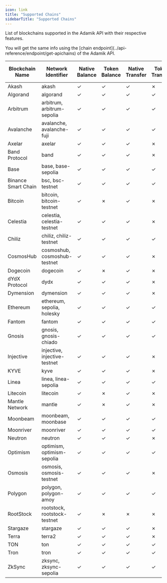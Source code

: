 ```yaml
---
icon: link
title: "Supported Chains"
sidebarTitle: "Supported Chains"
---
```


List of blockchains supported in the Adamik API with their respective features.

<Info>
  You will get the same info using the [chain endpoint](../api-reference/endpoint/get-apichains) of the Adamik API.
</Info>

<table style={{ borderCollapse: "collapse", border: "none" }}>
  <thead>
    <tr>
      <th style={{ textAlign: "center", border: "none"}}>Blockchain Name</th>
      <th style={{ textAlign: "center", border: "none"}}>Network Identifier</th>
      <th style={{ textAlign: "center", border: "none"}}>Native Balance</th>
      <th style={{ textAlign: "center", border: "none"}}>Token Balance</th>
      <th style={{ textAlign: "center", border: "none"}}>Native Transfer</th>
      <th style={{ textAlign: "center", border: "none"}}>Token Transfer</th>
      <th style={{ textAlign: "center", border: "none"}}>Staking and Rewards</th>
    </tr>
  </thead>
  <tbody>
    <tr>
      <td style={{ textAlign: "center", border: "none"}}>Akash</td>
      <td style={{ textAlign: "center", border: "none", whiteSpace: "nowrap"}}>akash</td>
      <td style={{ textAlign: "center", border: "none"}} class="checkmark">
        ✓
      </td>
      <td style={{ textAlign: "center", border: "none"}} class="checkmark">
        ✓
      </td>
      <td style={{ textAlign: "center", border: "none"}} class="checkmark">
        ✓
      </td>
      <td style={{ textAlign: "center", border: "none"}} class="cross">
        ✗
      </td>
      <td style={{ textAlign: "center", border: "none"}} class="checkmark">
        ✓
      </td>
    </tr>
    <tr>
      <td style={{ textAlign: "center", border: "none"}}>Algorand</td>
      <td style={{ textAlign: "center", border: "none", whiteSpace: "nowrap"}}>algorand</td>
      <td style={{ textAlign: "center", border: "none"}} class="checkmark">
        ✓
      </td>
      <td style={{ textAlign: "center", border: "none"}} class="checkmark">
        ✓
      </td>
      <td style={{ textAlign: "center", border: "none"}} class="checkmark">
        ✓
      </td>
      <td style={{ textAlign: "center", border: "none"}} class="checkmark">
        ✓
      </td>
      <td style={{ textAlign: "center", border: "none"}} class="cross">
        ✗
      </td>
    </tr>
    <tr>
      <td style={{ textAlign: "center", border: "none"}}>Arbitrum</td>
      <td style={{ textAlign: "center", border: "none", whiteSpace: "nowrap"}}>arbitrum, arbitrum-sepolia</td>
      <td style={{ textAlign: "center", border: "none"}} class="checkmark">
        ✓
      </td>
      <td style={{ textAlign: "center", border: "none"}} class="checkmark">
        ✓
      </td>
      <td style={{ textAlign: "center", border: "none"}} class="checkmark">
        ✓
      </td>
      <td style={{ textAlign: "center", border: "none"}} class="checkmark">
        ✓
      </td>
      <td style={{ textAlign: "center", border: "none"}} class="cross">
        ✗
      </td>
    </tr>
    <tr>
      <td style={{ textAlign: "center", border: "none"}}>Avalanche</td>
      <td style={{ textAlign: "center", border: "none", whiteSpace: "nowrap"}}>avalanche, avalanche-fuji</td>
      <td style={{ textAlign: "center", border: "none"}} class="checkmark">
        ✓
      </td>
      <td style={{ textAlign: "center", border: "none"}} class="checkmark">
        ✓
      </td>
      <td style={{ textAlign: "center", border: "none"}} class="checkmark">
        ✓
      </td>
      <td style={{ textAlign: "center", border: "none"}} class="checkmark">
        ✓
      </td>
      <td style={{ textAlign: "center", border: "none"}} class="cross">
        ✗
      </td>
    </tr>
    <tr>
      <td style={{ textAlign: "center", border: "none"}}>Axelar</td>
      <td style={{ textAlign: "center", border: "none", whiteSpace: "nowrap"}}>axelar</td>
      <td style={{ textAlign: "center", border: "none"}} class="checkmark">
        ✓
      </td>
      <td style={{ textAlign: "center", border: "none"}} class="checkmark">
        ✓
      </td>
      <td style={{ textAlign: "center", border: "none"}} class="checkmark">
        ✓
      </td>
      <td style={{ textAlign: "center", border: "none"}} class="cross">
        ✗
      </td>
      <td style={{ textAlign: "center", border: "none"}} class="checkmark">
        ✓
      </td>
    </tr>
    <tr>
      <td style={{ textAlign: "center", border: "none"}}>Band Protocol</td>
      <td style={{ textAlign: "center", border: "none", whiteSpace: "nowrap"}}>band</td>
      <td style={{ textAlign: "center", border: "none"}} class="checkmark">
        ✓
      </td>
      <td style={{ textAlign: "center", border: "none"}} class="checkmark">
        ✓
      </td>
      <td style={{ textAlign: "center", border: "none"}} class="checkmark">
        ✓
      </td>
      <td style={{ textAlign: "center", border: "none"}} class="cross">
        ✗
      </td>
      <td style={{ textAlign: "center", border: "none"}} class="checkmark">
        ✓
      </td>
    </tr>
    <tr>
      <td style={{ textAlign: "center", border: "none"}}>Base</td>
      <td style={{ textAlign: "center", border: "none", whiteSpace: "nowrap"}}>base, base-sepolia</td>
      <td style={{ textAlign: "center", border: "none"}} class="checkmark">
        ✓
      </td>
      <td style={{ textAlign: "center", border: "none"}} class="checkmark">
        ✓
      </td>
      <td style={{ textAlign: "center", border: "none"}} class="checkmark">
        ✓
      </td>
      <td style={{ textAlign: "center", border: "none"}} class="checkmark">
        ✓
      </td>
      <td style={{ textAlign: "center", border: "none"}} class="cross">
        ✗
      </td>
    </tr>
    <tr>
      <td style={{ textAlign: "center", border: "none"}}>Binance Smart Chain</td>
      <td style={{ textAlign: "center", border: "none", whiteSpace: "nowrap"}}>bsc, bsc-testnet</td>
      <td style={{ textAlign: "center", border: "none"}} class="checkmark">
        ✓
      </td>
      <td style={{ textAlign: "center", border: "none"}} class="checkmark">
        ✓
      </td>
      <td style={{ textAlign: "center", border: "none"}} class="checkmark">
        ✓
      </td>
      <td style={{ textAlign: "center", border: "none"}} class="checkmark">
        ✓
      </td>
      <td style={{ textAlign: "center", border: "none"}} class="cross">
        ✗
      </td>
    </tr>
    <tr>
      <td style={{ textAlign: "center", border: "none"}}>Bitcoin</td>
      <td style={{ textAlign: "center", border: "none", whiteSpace: "nowrap"}}>bitcoin, bitcoin-testnet</td>
      <td style={{ textAlign: "center", border: "none"}} class="checkmark">
        ✓
      </td>
      <td style={{ textAlign: "center", border: "none"}} class="cross">
        ✗
      </td>
      <td style={{ textAlign: "center", border: "none"}} class="checkmark">
        ✓
      </td>
      <td style={{ textAlign: "center", border: "none"}} class="cross">
        ✗
      </td>
      <td style={{ textAlign: "center", border: "none"}} class="cross">
        ✗
      </td>
    </tr>
    <tr>
      <td style={{ textAlign: "center", border: "none"}}>Celestia</td>
      <td style={{ textAlign: "center", border: "none", whiteSpace: "nowrap"}}>celestia, celestia-testnet</td>
      <td style={{ textAlign: "center", border: "none"}} class="checkmark">
        ✓
      </td>
      <td style={{ textAlign: "center", border: "none"}} class="checkmark">
        ✓
      </td>
      <td style={{ textAlign: "center", border: "none"}} class="checkmark">
        ✓
      </td>
      <td style={{ textAlign: "center", border: "none"}} class="cross">
        ✗
      </td>
      <td style={{ textAlign: "center", border: "none"}} class="checkmark">
        ✓
      </td>
    </tr>
    <tr>
      <td style={{ textAlign: "center", border: "none"}}>Chiliz</td>
      <td style={{ textAlign: "center", border: "none", whiteSpace: "nowrap"}}>chiliz, chiliz-testnet</td>
      <td style={{ textAlign: "center", border: "none"}} class="checkmark">
        ✓
      </td>
      <td style={{ textAlign: "center", border: "none"}} class="checkmark">
        ✓
      </td>
      <td style={{ textAlign: "center", border: "none"}} class="checkmark">
        ✓
      </td>
      <td style={{ textAlign: "center", border: "none"}} class="checkmark">
        ✓
      </td>
      <td style={{ textAlign: "center", border: "none"}} class="cross">
        ✗
      </td>
    </tr>
    <tr>
      <td style={{ textAlign: "center", border: "none"}}>CosmosHub</td>
      <td style={{ textAlign: "center", border: "none", whiteSpace: "nowrap"}}>cosmoshub, cosmoshub-testnet</td>
      <td style={{ textAlign: "center", border: "none"}} class="checkmark">
        ✓
      </td>
      <td style={{ textAlign: "center", border: "none"}} class="checkmark">
        ✓
      </td>
      <td style={{ textAlign: "center", border: "none"}} class="checkmark">
        ✓
      </td>
      <td style={{ textAlign: "center", border: "none"}} class="cross">
        ✗
      </td>
      <td style={{ textAlign: "center", border: "none"}} class="checkmark">
        ✓
      </td>
    </tr>
    <tr>
      <td style={{ textAlign: "center", border: "none"}}>Dogecoin</td>
      <td style={{ textAlign: "center", border: "none", whiteSpace: "nowrap"}}>dogecoin</td>
      <td style={{ textAlign: "center", border: "none"}} class="checkmark">
        ✓
      </td>
      <td style={{ textAlign: "center", border: "none"}} class="cross">
        ✗
      </td>
      <td style={{ textAlign: "center", border: "none"}} class="checkmark">
        ✓
      </td>
      <td style={{ textAlign: "center", border: "none"}} class="cross">
        ✗
      </td>
      <td style={{ textAlign: "center", border: "none"}} class="cross">
        ✗
      </td>
    </tr>
    <tr>
      <td style={{ textAlign: "center", border: "none"}}>dYdX Protocol</td>
      <td style={{ textAlign: "center", border: "none", whiteSpace: "nowrap"}}>dydx</td>
      <td style={{ textAlign: "center", border: "none"}} class="checkmark">
        ✓
      </td>
      <td style={{ textAlign: "center", border: "none"}} class="checkmark">
        ✓
      </td>
      <td style={{ textAlign: "center", border: "none"}} class="checkmark">
        ✓
      </td>
      <td style={{ textAlign: "center", border: "none"}} class="cross">
        ✗
      </td>
      <td style={{ textAlign: "center", border: "none"}} class="checkmark">
        ✓
      </td>
    </tr>
    <tr>
      <td style={{ textAlign: "center", border: "none"}}>Dymension</td>
      <td style={{ textAlign: "center", border: "none", whiteSpace: "nowrap"}}>dymension</td>
      <td style={{ textAlign: "center", border: "none"}} class="checkmark">
        ✓
      </td>
      <td style={{ textAlign: "center", border: "none"}} class="checkmark">
        ✓
      </td>
      <td style={{ textAlign: "center", border: "none"}} class="checkmark">
        ✓
      </td>
      <td style={{ textAlign: "center", border: "none"}} class="cross">
        ✗
      </td>
      <td style={{ textAlign: "center", border: "none"}} class="checkmark">
        ✓
      </td>
    </tr>
    <tr>
      <td style={{ textAlign: "center", border: "none"}}>Ethereum</td>
      <td style={{ textAlign: "center", border: "none", whiteSpace: "nowrap"}}>ethereum, sepolia, holesky</td>
      <td style={{ textAlign: "center", border: "none"}} class="checkmark">
        ✓
      </td>
      <td style={{ textAlign: "center", border: "none"}} class="checkmark">
        ✓
      </td>
      <td style={{ textAlign: "center", border: "none"}} class="checkmark">
        ✓
      </td>
      <td style={{ textAlign: "center", border: "none"}} class="checkmark">
        ✓
      </td>
      <td style={{ textAlign: "center", border: "none"}} class="cross">
        ✗
      </td>
    </tr>
    <tr>
      <td style={{ textAlign: "center", border: "none"}}>Fantom</td>
      <td style={{ textAlign: "center", border: "none", whiteSpace: "nowrap"}}>fantom</td>
      <td style={{ textAlign: "center", border: "none"}} class="checkmark">
        ✓
      </td>
      <td style={{ textAlign: "center", border: "none"}} class="checkmark">
        ✓
      </td>
      <td style={{ textAlign: "center", border: "none"}} class="checkmark">
        ✓
      </td>
      <td style={{ textAlign: "center", border: "none"}} class="checkmark">
        ✓
      </td>
      <td style={{ textAlign: "center", border: "none"}} class="cross">
        ✗
      </td>
    </tr>
    <tr>
      <td style={{ textAlign: "center", border: "none"}}>Gnosis</td>
      <td style={{ textAlign: "center", border: "none", whiteSpace: "nowrap"}}>gnosis, gnosis-chiado</td>
      <td style={{ textAlign: "center", border: "none"}} class="checkmark">
        ✓
      </td>
      <td style={{ textAlign: "center", border: "none"}} class="checkmark">
        ✓
      </td>
      <td style={{ textAlign: "center", border: "none"}} class="checkmark">
        ✓
      </td>
      <td style={{ textAlign: "center", border: "none"}} class="checkmark">
        ✓
      </td>
      <td style={{ textAlign: "center", border: "none"}} class="cross">
        ✗
      </td>
    </tr>
    <tr>
      <td style={{ textAlign: "center", border: "none"}}>Injective</td>
      <td style={{ textAlign: "center", border: "none", whiteSpace: "nowrap"}}>injective, injective-testnet</td>
      <td style={{ textAlign: "center", border: "none"}} class="checkmark">
        ✓
      </td>
      <td style={{ textAlign: "center", border: "none"}} class="checkmark">
        ✓
      </td>
      <td style={{ textAlign: "center", border: "none"}} class="checkmark">
        ✓
      </td>
      <td style={{ textAlign: "center", border: "none"}} class="cross">
        ✗
      </td>
      <td style={{ textAlign: "center", border: "none"}} class="checkmark">
        ✓
      </td>
    </tr>
    <tr>
      <td style={{ textAlign: "center", border: "none"}}>KYVE</td>
      <td style={{ textAlign: "center", border: "none", whiteSpace: "nowrap"}}>kyve</td>
      <td style={{ textAlign: "center", border: "none"}} class="checkmark">
        ✓
      </td>
      <td style={{ textAlign: "center", border: "none"}} class="checkmark">
        ✓
      </td>
      <td style={{ textAlign: "center", border: "none"}} class="checkmark">
        ✓
      </td>
      <td style={{ textAlign: "center", border: "none"}} class="cross">
        ✗
      </td>
      <td style={{ textAlign: "center", border: "none"}} class="checkmark">
        ✓
      </td>
    </tr>
    <tr>
      <td style={{ textAlign: "center", border: "none"}}>Linea</td>
      <td style={{ textAlign: "center", border: "none", whiteSpace: "nowrap"}}>linea, linea-sepolia</td>
      <td style={{ textAlign: "center", border: "none"}} class="checkmark">
        ✓
      </td>
      <td style={{ textAlign: "center", border: "none"}} class="checkmark">
        ✓
      </td>
      <td style={{ textAlign: "center", border: "none"}} class="checkmark">
        ✓
      </td>
      <td style={{ textAlign: "center", border: "none"}} class="checkmark">
        ✓
      </td>
      <td style={{ textAlign: "center", border: "none"}} class="cross">
        ✗
      </td>
    </tr>
    <tr>
      <td style={{ textAlign: "center", border: "none"}}>Litecoin</td>
      <td style={{ textAlign: "center", border: "none", whiteSpace: "nowrap"}}>litecoin</td>
      <td style={{ textAlign: "center", border: "none"}} class="checkmark">
        ✓
      </td>
      <td style={{ textAlign: "center", border: "none"}} class="cross">
        ✗
      </td>
      <td style={{ textAlign: "center", border: "none"}} class="checkmark">
        ✓
      </td>
      <td style={{ textAlign: "center", border: "none"}} class="cross">
        ✗
      </td>
      <td style={{ textAlign: "center", border: "none"}} class="cross">
        ✗
      </td>
    </tr>
    <tr>
      <td style={{ textAlign: "center", border: "none"}}>Mantle Network</td>
      <td style={{ textAlign: "center", border: "none", whiteSpace: "nowrap"}}>mantle</td>
      <td style={{ textAlign: "center", border: "none"}} class="checkmark">
        ✓
      </td>
      <td style={{ textAlign: "center", border: "none"}} class="cross">
        ✗
      </td>
      <td style={{ textAlign: "center", border: "none"}} class="checkmark">
        ✓
      </td>
      <td style={{ textAlign: "center", border: "none"}} class="cross">
        ✗
      </td>
      <td style={{ textAlign: "center", border: "none"}} class="cross">
        ✗
      </td>
    </tr>
    <tr>
      <td style={{ textAlign: "center", border: "none"}}>Moonbeam</td>
      <td style={{ textAlign: "center", border: "none", whiteSpace: "nowrap"}}>moonbeam, moonbase</td>
      <td style={{ textAlign: "center", border: "none"}} class="checkmark">
        ✓
      </td>
      <td style={{ textAlign: "center", border: "none"}} class="checkmark">
        ✓
      </td>
      <td style={{ textAlign: "center", border: "none"}} class="checkmark">
        ✓
      </td>
      <td style={{ textAlign: "center", border: "none"}} class="checkmark">
        ✓
      </td>
      <td style={{ textAlign: "center", border: "none"}} class="cross">
        ✗
      </td>
    </tr>
    <tr>
      <td style={{ textAlign: "center", border: "none"}}>Moonriver</td>
      <td style={{ textAlign: "center", border: "none", whiteSpace: "nowrap"}}>moonriver</td>
      <td style={{ textAlign: "center", border: "none"}} class="checkmark">
        ✓
      </td>
      <td style={{ textAlign: "center", border: "none"}} class="checkmark">
        ✓
      </td>
      <td style={{ textAlign: "center", border: "none"}} class="checkmark">
        ✓
      </td>
      <td style={{ textAlign: "center", border: "none"}} class="checkmark">
        ✓
      </td>
      <td style={{ textAlign: "center", border: "none"}} class="cross">
        ✗
      </td>
    </tr>
    <tr>
      <td style={{ textAlign: "center", border: "none"}}>Neutron</td>
      <td style={{ textAlign: "center", border: "none", whiteSpace: "nowrap"}}>neutron</td>
      <td style={{ textAlign: "center", border: "none"}} class="checkmark">
        ✓
      </td>
      <td style={{ textAlign: "center", border: "none"}} class="checkmark">
        ✓
      </td>
      <td style={{ textAlign: "center", border: "none"}} class="checkmark">
        ✓
      </td>
      <td style={{ textAlign: "center", border: "none"}} class="cross">
        ✗
      </td>
      <td style={{ textAlign: "center", border: "none"}} class="checkmark">
        ✓
      </td>
    </tr>
    <tr>
      <td style={{ textAlign: "center", border: "none"}}>Optimism</td>
      <td style={{ textAlign: "center", border: "none", whiteSpace: "nowrap"}}>optimism, optimism-sepolia</td>
      <td style={{ textAlign: "center", border: "none"}} class="checkmark">
        ✓
      </td>
      <td style={{ textAlign: "center", border: "none"}} class="checkmark">
        ✓
      </td>
      <td style={{ textAlign: "center", border: "none"}} class="checkmark">
        ✓
      </td>
      <td style={{ textAlign: "center", border: "none"}} class="checkmark">
        ✓
      </td>
      <td style={{ textAlign: "center", border: "none"}} class="cross">
        ✗
      </td>
    </tr>
    <tr>
      <td style={{ textAlign: "center", border: "none"}}>Osmosis</td>
      <td style={{ textAlign: "center", border: "none", whiteSpace: "nowrap"}}>osmosis, osmosis-testnet</td>
      <td style={{ textAlign: "center", border: "none"}} class="checkmark">
        ✓
      </td>
      <td style={{ textAlign: "center", border: "none"}} class="checkmark">
        ✓
      </td>
      <td style={{ textAlign: "center", border: "none"}} class="checkmark">
        ✓
      </td>
      <td style={{ textAlign: "center", border: "none"}} class="cross">
        ✗
      </td>
      <td style={{ textAlign: "center", border: "none"}} class="checkmark">
        ✓
      </td>
    </tr>
    <tr>
      <td style={{ textAlign: "center", border: "none"}}>Polygon</td>
      <td style={{ textAlign: "center", border: "none", whiteSpace: "nowrap"}}>polygon, polygon-amoy</td>
      <td style={{ textAlign: "center", border: "none"}} class="checkmark">
        ✓
      </td>
      <td style={{ textAlign: "center", border: "none"}} class="checkmark">
        ✓
      </td>
      <td style={{ textAlign: "center", border: "none"}} class="checkmark">
        ✓
      </td>
      <td style={{ textAlign: "center", border: "none"}} class="checkmark">
        ✓
      </td>
      <td style={{ textAlign: "center", border: "none"}} class="cross">
        ✗
      </td>
    </tr>
    <tr>
      <td style={{ textAlign: "center", border: "none"}}>RootStock</td>
      <td style={{ textAlign: "center", border: "none", whiteSpace: "nowrap"}}>rootstock, rootstock-testnet</td>
      <td style={{ textAlign: "center", border: "none"}} class="checkmark">
        ✓
      </td>
      <td style={{ textAlign: "center", border: "none"}} class="cross">
        ✗
      </td>
      <td style={{ textAlign: "center", border: "none"}} class="cross">
        ✗
      </td>
      <td style={{ textAlign: "center", border: "none"}} class="cross">
        ✗
      </td>
      <td style={{ textAlign: "center", border: "none"}} class="cross">
        ✗
      </td>
    </tr>
    <tr>
      <td style={{ textAlign: "center", border: "none"}}>Stargaze</td>
      <td style={{ textAlign: "center", border: "none", whiteSpace: "nowrap"}}>stargaze</td>
      <td style={{ textAlign: "center", border: "none"}} class="checkmark">
        ✓
      </td>
      <td style={{ textAlign: "center", border: "none"}} class="checkmark">
        ✓
      </td>
      <td style={{ textAlign: "center", border: "none"}} class="checkmark">
        ✓
      </td>
      <td style={{ textAlign: "center", border: "none"}} class="cross">
        ✗
      </td>
      <td style={{ textAlign: "center", border: "none"}} class="checkmark">
        ✓
      </td>
    </tr>
    <tr>
      <td style={{ textAlign: "center", border: "none"}}>Terra</td>
      <td style={{ textAlign: "center", border: "none", whiteSpace: "nowrap"}}>terra2</td>
      <td style={{ textAlign: "center", border: "none"}} class="checkmark">
        ✓
      </td>
      <td style={{ textAlign: "center", border: "none"}} class="checkmark">
        ✓
      </td>
      <td style={{ textAlign: "center", border: "none"}} class="checkmark">
        ✓
      </td>
      <td style={{ textAlign: "center", border: "none"}} class="cross">
        ✗
      </td>
      <td style={{ textAlign: "center", border: "none"}} class="checkmark">
        ✓
      </td>
    </tr>
    <tr>
      <td style={{ textAlign: "center", border: "none"}}>TON</td>
      <td style={{ textAlign: "center", border: "none", whiteSpace: "nowrap"}}>ton</td>
      <td style={{ textAlign: "center", border: "none"}} class="checkmark">
        ✓
      </td>
      <td style={{ textAlign: "center", border: "none"}} class="checkmark">
        ✓
      </td>
      <td style={{ textAlign: "center", border: "none"}} class="checkmark">
        ✓
      </td>
      <td style={{ textAlign: "center", border: "none"}} class="checkmark">
        ✓
      </td>
      <td style={{ textAlign: "center", border: "none"}} class="cross">
        ✗
      </td>
    </tr>
    <tr>
      <td style={{ textAlign: "center", border: "none"}}>Tron</td>
      <td style={{ textAlign: "center", border: "none", whiteSpace: "nowrap"}}>tron</td>
      <td style={{ textAlign: "center", border: "none"}} class="checkmark">
        ✓
      </td>
      <td style={{ textAlign: "center", border: "none"}} class="checkmark">
        ✓
      </td>
      <td style={{ textAlign: "center", border: "none"}} class="checkmark">
        ✓
      </td>
      <td style={{ textAlign: "center", border: "none"}} class="checkmark">
        ✓
      </td>
      <td style={{ textAlign: "center", border: "none"}} class="cross">
        ✗
      </td>
    </tr>
    <tr>
      <td style={{ textAlign: "center", border: "none"}}>ZkSync</td>
      <td style={{ textAlign: "center", border: "none", whiteSpace: "nowrap"}}>zksync, zksync-sepolia</td>
      <td style={{ textAlign: "center", border: "none"}} class="checkmark">
        ✓
      </td>
      <td style={{ textAlign: "center", border: "none"}} class="checkmark">
        ✓
      </td>
      <td style={{ textAlign: "center", border: "none"}} class="checkmark">
        ✓
      </td>
      <td style={{ textAlign: "center", border: "none"}} class="checkmark">
        ✓
      </td>
      <td style={{ textAlign: "center", border: "none"}} class="cross">
        ✗
      </td>
    </tr>
  </tbody>
</table>
